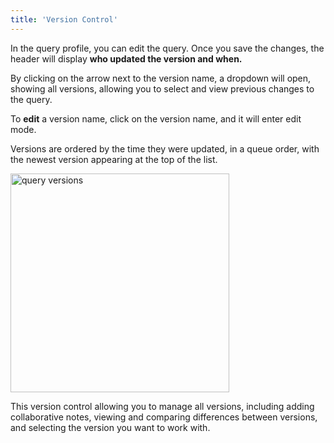 ```yaml
---
title: 'Version Control'
---
```


In the query profile, you can edit the query. Once you save the changes, the header will display **who updated the version and when.**

By clicking on the arrow next to the version name, a dropdown will open, showing all versions, allowing you to select and view previous changes to the query.

To **edit** a version name, click on the version name, and it will enter edit mode.

<Note> Versions are ordered by the time they were updated, in a queue order, with the newest version appearing at the top of the list. </Note>

<img src="/images/query_versions.png" 
   alt = "query versions"
   width="350" />

   This version control allowing you to manage all versions, including adding collaborative notes, viewing and comparing differences between versions, and selecting the version you want to work with.